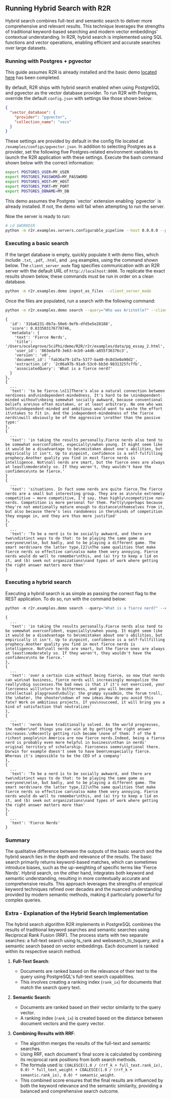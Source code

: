 
## Running Hybrid Search with R2R

Hybrid search combines full-text and semantic search to deliver more comprehensive and relevant results. This technique leverages the strengths of traditional keyword-based searching and modern vector embeddings' contextual understanding. In R2R, hybrid search is implemented using SQL functions and vector operations, enabling efficient and accurate searches over large datasets.

### Running with Postgres + pgvector

This guide assumes R2R is already installed and the basic demo [located here](/getting-started/r2r-demo) has been completed.

By default, R2R ships with hybrid search enabled when using PostgreSQL and pgvector as the vector database provider. To run R2R with Postgres, override the default `config.json` with settings like those shown below:

```json filename="pgvector.json"
{
  "vector_database": {
    "provider": "pgvector",
    "collection_name": "vecs"
  }
}
```

These settings are provided by default in the config file located at `/examples/configs/pgvector.json`. In addition to selecting Postgres as a provider, set the following five Postgres-related environment variables to launch the R2R application with these settings. Execute the bash command shown below with the correct information:



```bash filename="bash"
export POSTGRES_USER=MY_USER
export POSTGRES_PASSWORD=MY_PASSWORD
export POSTGRES_HOST=MY_HOST
export POSTGRES_PORT=MY_PORT
export POSTGRES_DBNAME=MY_DB
```

<Callout>
This demo assumes the Postgres `vector` extension enabling `pgvector` is already installed. If not, the demo will fail when attempting to run the server.
</Callout>

Now the server is ready to run:



```bash filename="bash"
# cd $WORKDIR
python -m r2r.examples.servers.configurable_pipeline --host 0.0.0.0 --port 8000 --config pgvector
```


### Executing a basic search

If the target database is empty, quickly populate it with demo files, which include `.txt`, `.pdf`, `.html`, and `.png` examples, using the command shown below. The `client_server_mode` flag specifies communication with an R2R server with the default URL of `http://localhost:8000`. To replicate the exact results shown below, these commands must be run in order on a clean database.

```bash filename="bash"
python -m r2r.examples.demo ingest_as_files --client_server_mode
```

Once the files are populated, run a search with the following command:

```bash filename="bash"
python -m r2r.examples.demo search --query="Who was Aristotle?" --client_server_mode
```

```plaintext
{
  'id': '316a6231-0b7a-50e6-9efb-dfd5e5e28188', 
  'score': 0.833503176778746, 
  'metadata': {
    'text': 'Fierce Nerds', 
    'title': '/Users/ocolegrove/SciPhi/demo/R2R/r2r/examples/data/pg_essay_2.html', 
    'user_id': '063edaf8-3e63-4cb9-a4d6-a855f36376c3', 
    'version': 'v0', 
    'document_id': 'fab36a79-1d7a-5377-ba40-0c8d3e0a90d2', 
    'extraction_id': '2c06a97b-91a9-53c0-bb3d-9831325fcffb', 
    'associatedQuery': 'What is a fierce nerd?'
  }
},
{
  ...
  'text': 'to be fierce.\n[1]There's also a natural connection between nerdiness and\nindependent-mindedness. It's hard to be \nindependent-minded without\nbeing somewhat socially awkward, because conventional beliefs are\nso often mistaken, or at least arbitrary. No one who was both\nindependent-minded and ambitious would want to waste the effort it\ntakes to fit in. And the independent-mindedness of the fierce nerds\nwill obviously be of the aggressive \nrather than the passive type:'
},
{
  ...
  'text': 'in taking the results personally.Fierce nerds also tend to be somewhat overconfident, especially\nwhen young. It might seem like it would be a disadvantage to be\nmistaken about one's abilities, but empirically it isn't. Up to a\npoint, confidence is a self-fulfilling prophecy.Another quality you find in most fierce nerds is intelligence. Not\nall nerds are smart, but the fierce ones are always at least\nmoderately so. If they weren't, they wouldn't have the confidence\nto be fierce.'
}
{
  ...
  'text': 'situations. In fact some nerds are quite fierce.The fierce nerds are a small but interesting group. They are as a\nrule extremely competitive — more competitive, I'd say, than highly\ncompetitive non-nerds. Competition is more personal for them. Partly\nperhaps because they're not emotionally mature enough to distance\nthemselves from it, but also because there's less randomness in the\nkinds of competition they engage in, and they are thus more justified'
},
{
  ...
  'text': 'To be a nerd is to be socially awkward, and there are two\ndistinct ways to do that: to be playing the same game as everyone\nelse, but badly, and to be playing a different game. The smart nerds\nare the latter type.[2]\nThe same qualities that make fierce nerds so effective can\nalso make them very annoying. Fierce nerds would do well to remember\nthis, and (a) try to keep a lid on it, and (b) seek out organizations\nand types of work where getting the right answer matters more than'
}
```


### Executing a hybrid search

Executing a hybrid search is as simple as passing the correct flag to the REST application. To do so, run with the command below:

```python filename="bash"
python -m r2r.examples.demo search --query="What is a fierce nerd?" --client_server_mode  --do_hybrid_search
```

```plaintext
{
  ...
  'text': 'in taking the results personally.Fierce nerds also tend to be somewhat overconfident, especially\nwhen young. It might seem like it would be a disadvantage to be\nmistaken about one's abilities, but empirically it isn't. Up to a\npoint, confidence is a self-fullfilling prophecy.Another quality you find in most fierce nerds is intelligence. Not\nall nerds are smart, but the fierce ones are always at least\nmoderately so. If they weren't, they wouldn't have the confidence\nto be fierce.'
},
{
  ...
  'text': 'over a certain size without being fierce, so now that nerds can win\nat business, fierce nerds will increasingly monopolize the really\nbig successes.The bad news is that if it's not exercised, your fierceness will\nturn to bitterness, and you will become an intellectual playground\nbully: the grumpy sysadmin, the forum troll, the \nhater, the shooter\ndown of new ideas.How do you avoid this fate? Work on ambitious projects. If you\nsucceed, it will bring you a kind of satisfaction that neutralizes'
},
{
  ...
  'text': 'nerds have traditionally solved. As the world progresses, the number\nof things you can win at by getting the right answer increases.\nRecently getting rich became \none of them: 7 of the 8 richest people\nin America are now fierce nerds.Indeed, being a fierce nerd is probably even more helpful in business\nthan in nerds' original territory of scholarship. Fierceness seems\noptional there. Darwin for example doesn't seem to have been\nespecially fierce. Whereas it's impossible to be the CEO of a company'
},
{
  ...
  'text': 'To be a nerd is to be socially awkward, and there are two\ndistinct ways to do that: to be playing the same game as everyone\nelse, but badly, and to be playing a different game. The smart nerds\nare the latter type.[2]\nThe same qualities that make fierce nerds so effective can\nalso make them very annoying. Fierce nerds would do well to remember\nthis, and (a) try to keep a lid on it, and (b) seek out organizations\nand types of work where getting the right answer matters more than'
},
{
  ...
  'text': 'Fierce Nerds'
}
```

### Summary

The qualitative difference between the outputs of the basic search and the hybrid search lies in the depth and relevance of the results. The basic search primarily returns keyword-based matches, which can sometimes introduce biases, such as the up-weighting of specific terms like 'Fierce Nerds'. Hybrid search, on the other hand, integrates both keyword and semantic understanding, resulting in more contextually accurate and comprehensive results. This approach leverages the strengths of empirical keyword techniques refined over decades and the nuanced understanding provided by modern semantic methods, making it particularly powerful for complex queries.


### Extra - Explanation of the Hybrid Search Implementation
The hybrid search algorithm R2R implements in PostgreSQL combines the results of traditional keyword searches and semantic searches using Reciprocal Rank Fusion (RRF). The process starts with two separate searches: a full-text search using ts_rank and websearch_to_tsquery, and a semantic search based on vector embeddings. Each document is ranked within its respective search method.

1. **Full-Text Search**:
   - Documents are ranked based on the relevance of their text to the query using PostgreSQL's full-text search capabilities.
   - This involves creating a ranking index (`rank_ix`) for documents that match the search query text.

2. **Semantic Search**:
   - Documents are ranked based on their vector similarity to the query vector.
   - A ranking index (`rank_ix`) is created based on the distance between document vectors and the query vector.

3. **Combining Results with RRF**:
   - The algorithm merges the results of the full-text and semantic searches.
   - Using RRF, each document's final score is calculated by combining its reciprocal rank positions from both search methods.
   - The formula used is: `COALESCE(1.0 / (rrf_k + full_text.rank_ix), 0.0) * full_text_weight + COALESCE(1.0 / (rrf_k + semantic.rank_ix), 0.0) * semantic_weight`.
   - This combined score ensures that the final results are influenced by both the keyword relevance and the semantic similarity, providing a balanced and comprehensive search outcome.